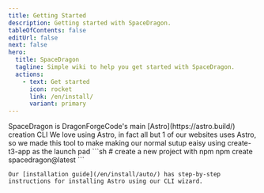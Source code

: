 ```yaml
---
title: Getting Started
description: Getting started with SpaceDragon.
tableOfContents: false
editUrl: false
next: false
hero:
  title: SpaceDragon
  tagline: Simple wiki to help you get started with SpaceDragon.
  actions:
    - text: Get started
      icon: rocket
      link: /en/install/
      variant: primary
---
```



<CardGrid>
  <Card title="What is SpaceDragon?" icon="information">
    SpaceDragon is DragonForgeCode's main [Astro](https://astro.build/) creation CLI
  </Card>

  <Card title="A great tool, for a great framwork" icon="star">
    We love using Astro, in fact all but 1 of our websites uses Astro, so we made this tool to make making our normal sutup eaisy using create-t3-app as the launch pad
  </Card>

  <SplitCard title="Start a new project" icon="rocket">
    ```sh
    # create a new project with npm
    npm create spacedragon@latest
    ```
    
    Our [installation guide](/en/install/auto/) has step-by-step instructions for installing Astro using our CLI wizard.
  </SplitCard>
</CardGrid>